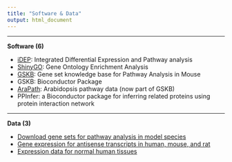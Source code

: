 ```yaml
---
title: "Software & Data"
output: html_document
---
```


----------


**Software (6)**

-   [iDEP](http://bioinformatics.sdstate.edu/idep/): Integrated Differential Expression and Pathway analysis
-   [ShinyGO](http://bioinformatics.sdstate.edu/go/): Gene Ontology Enrichment Analysis
-   [GSKB](http://ge-lab.org/#/data): Gene set knowledge base for Pathway Analysis in Mouse
-   GSKB: Bioconductor Package
-   [AraPath](http://ge-lab.org/#/data): Arabidopsis pathway data (now part of GSKB)
-   PPInfer: a Bioconductor package for inferring related proteins using protein interaction network

----------

**Data (3)**

-   [Download gene sets for pathway analysis in model species](http://ge-lab.org/#/data)
-   [Gene expression for antisense transcripts in human, mouse, and rat](https://www.ncbi.nlm.nih.gov/geo/query/acc.cgi?acc=GSE41462)
-   [Expression data for normal human tissues](https://www.ncbi.nlm.nih.gov/geo/query/acc.cgi?acc=GSE2361)


